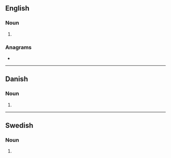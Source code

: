 {{also|Regents|régents}}
==English==

===Noun===
{{head|en|noun plural form}}

# {{plural of|regent|lang=en}}

===Anagrams===
* {{anagrams|en|a=eegnrst|Sergent|Stegner|Stenger|gerents}}

----

==Danish==

===Noun===
{{head|da|noun form}}

# {{genitive singular indefinite of|regent|lang=da}}

----

==Swedish==

===Noun===
{{head|sv|noun form}}

# {{sv-noun-form-indef-gen|regent}}